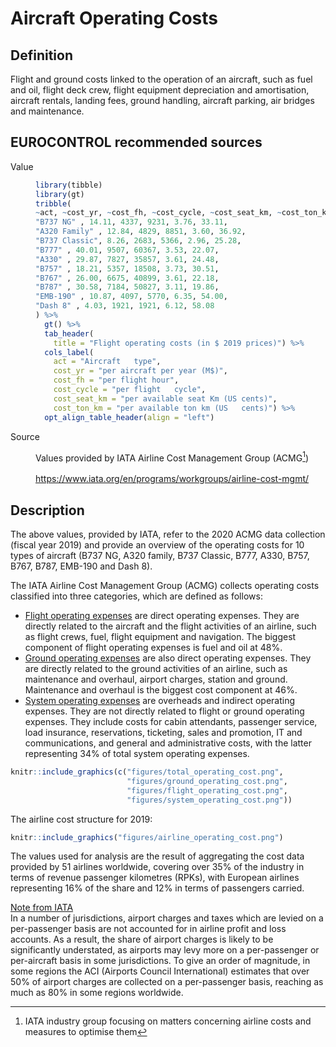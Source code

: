 # Aircraft Operating Costs

## Definition

Flight and ground costs linked to the operation of an aircraft, such as fuel and oil, flight deck crew, flight equipment depreciation and amortisation, aircraft rentals, landing fees, ground handling, aircraft parking, air bridges and maintenance.

## EUROCONTROL recommended sources

Value
:   
    ```r
    library(tibble)
    library(gt)
    tribble(
    ~act, ~cost_yr, ~cost_fh, ~cost_cycle, ~cost_seat_km, ~cost_ton_km,
    "B737 NG" , 14.11, 4337, 9231, 3.76, 33.11,
    "A320 Family" , 12.84, 4829, 8851, 3.60, 36.92,
    "B737 Classic", 8.26, 2683, 5366, 2.96, 25.28,
    "B777" , 40.01, 9507, 60367, 3.53, 22.07,
    "A330" , 29.87, 7827, 35857, 3.61, 24.48,
    "B757" , 18.21, 5357, 18508, 3.73, 30.51,
    "B767" , 26.00, 6675, 40899, 3.61, 22.18,
    "B787" , 30.58, 7184, 50827, 3.11, 19.86,
    "EMB-190" , 10.87, 4097, 5770, 6.35, 54.00,
    "Dash 8" , 4.03, 1921, 1921, 6.12, 58.08 
    ) %>% 
      gt() %>%
      tab_header(
        title = "Flight operating costs (in $ 2019 prices)") %>% 
      cols_label(
        act = "Aircraft   type",
        cost_yr = "per aircraft per year (M$)",
        cost_fh = "per flight hour",
        cost_cycle = "per flight   cycle",
        cost_seat_km = "per available seat Km (US cents)",
        cost_ton_km = "per available ton km (US   cents)") %>%
      opt_align_table_header(align = "left")
    ```

Source

:   Values provided by IATA Airline Cost Management Group (ACMG[^aircraft_operating_costs-1])<br>\
    <https://www.iata.org/en/programs/workgroups/airline-cost-mgmt/>

[^aircraft_operating_costs-1]: IATA industry group focusing on matters concerning airline costs and measures to optimise them

## Description

The above values, provided by IATA, refer to the 2020 ACMG data collection (fiscal year 2019) and provide an overview of the operating costs for 10 types of aircraft (B737 NG, A320 family, B737 Classic, B777, A330, B757, B767, B787, EMB-190 and Dash 8).

The IATA Airline Cost Management Group (ACMG) collects operating costs classified into three categories, which are defined as follows:

-   [Flight operating expenses]{.ul} are direct operating expenses. They are directly related to the aircraft and the flight activities of an airline, such as flight crews, fuel, flight equipment and navigation. The biggest component of flight operating expenses is fuel and oil at 48%.
-   [Ground operating expenses]{.ul} are also direct operating expenses. They are directly related to the ground activities of an airline, such as maintenance and overhaul, airport charges, station and ground. Maintenance and overhaul is the biggest cost component at 46%.
-   [System operating expenses]{.ul} are overheads and indirect operating expenses. They are not directly related to flight or ground operating expenses. They include costs for cabin attendants, passenger service, load insurance, reservations, ticketing, sales and promotion, IT and communications, and general and administrative costs, with the latter representing 34% of total system operating expenses.

```r
knitr::include_graphics(c("figures/total_operating_cost.png",
                          "figures/ground_operating_cost.png",
                          "figures/flight_operating_cost.png",
                          "figures/system_operating_cost.png"))
```

The airline cost structure for 2019:

```r
knitr::include_graphics("figures/airline_operating_cost.png")
```

The values used for analysis are the result of aggregating the cost data provided by 51 airlines worldwide, covering over 35% of the industry in terms of revenue passenger kilometres (RPKs), with European airlines representing 16% of the share and 12% in terms of passengers carried.

[Note from IATA]{.ul} \
In a number of jurisdictions, airport charges and taxes which are levied on a per-passenger basis are not accounted for in airline profit and loss accounts. As a result, the share of airport charges is likely to be significantly understated, as airports may levy more on a per-passenger or per-aircraft basis in some jurisdictions. To give an order of magnitude, in some regions the ACI (Airports Council International) estimates that over 50% of airport charges are collected on a per-passenger basis, reaching as much as 80% in some regions worldwide.

